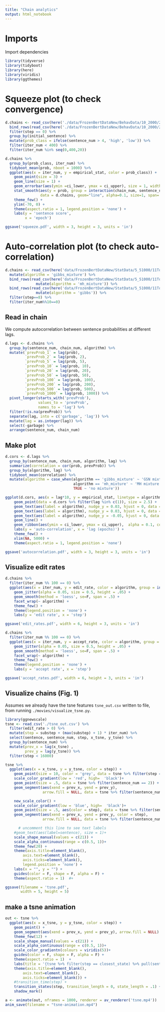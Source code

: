 ```yaml
---
title: "Chain analytics"
output: html_notebook
---
```


# Imports

Import dependencies

```r
library(tidyverse)
library(tidyboot)
library(here)
library(viridis)
library(ggthemes)
```

# Squeeze plot (to check convergence)

```r
d.chains <- read_csv(here('./data/FrozenBertDataNew/BehavData/10_2000/21TokenSents/bert_new_gibbs_random_input_1.csv')) %>%
  bind_rows(read_csv(here('./data/FrozenBertDataNew/BehavData/10_2000/21TokenSents/bert_new_gibbs_random_input_new_1.csv'))) %>%
  filter(step == 0) %>%
  group_by(initial_sentence) %>%
  mutate(prob_class = ifelse(sentence_num > 4, 'high', 'low')) %>%
  filter(iter_num < 400) %>%
  filter(iter_num %in% seq(0,400,20))

d.chains %>%
  group_by(prob_class, iter_num) %>%
  tidyboot_mean(prob, nboot = 1000) %>%
  ggplot(aes(x = iter_num, y = empirical_stat, color = prob_class)) +
    geom_point(size = 3) +
    geom_line(size = 1) +
    geom_errorbar(aes(ymin =ci_lower, ymax = ci_upper), size = 1, width = 0) +
    stat_smooth(aes(y = prob, group = interaction(chain_num, sentence_num)), 
                data = d.chains, geom="line", alpha=0.1, size=1, span=.5) +
    theme_few() +
    ylim(-70, 0) +
    theme(aspect.ratio = 1, legend.position = 'none') +
    labs(y = 'sentence score',
         x = 'epoch')

ggsave('squeeze.pdf', width = 3, height = 3, units = 'in')
```

# Auto-correlation plot (to check auto-correlation)

```r
d.chains <- read_csv(here('data/FrozenBertDataNew/StatData/5_51000/11TokenSents/bert_new_gibbs_mixture_random_0.001_mask_init_input_1.csv')) %>%
  mutate(algorithm = 'gibbs_mixture') %>%
  bind_rows(read_csv(here('data/FrozenBertDataNew/StatData/5_51000/11TokenSents/bert_new_mh_mixture_1_random_sweep_0.001_mask_init_input_1.csv')) %>% 
              mutate(algorithm = 'mh_mixture')) %>%
  bind_rows(read_csv(here('data/FrozenBertDataNew/StatData/5_51000/11TokenSents/bert_new_gibbs_random_mask_init_input_1.csv')) %>% 
              mutate(algorithm = 'gibbs')) %>%
  filter(step==8) %>%
  filter(iter_num%%10==0)
```

## Read in chain 

We compute autocorrelation between sentence probabilities at different lags.

```r
d.lags <- d.chains %>%
  group_by(sentence_num, chain_num, algorithm) %>%
  mutate(`prevProb_1` = lag(prob),
         `prevProb_2` = lag(prob, 2),
         `prevProb_5` = lag(prob, 5),
         `prevProb_10` = lag(prob, 10),
         `prevProb_20` = lag(prob, 20),
         `prevProb_50` = lag(prob, 50),
         `prevProb_100` = lag(prob, 100),
         `prevProb_200` = lag(prob, 200),
         `prevProb_500` = lag(prob, 500),
         `prevProb_1000` = lag(prob, 1000)) %>%
  pivot_longer(starts_with('prevProb'), 
               values_to = 'prevProb', 
               names_to = 'lag') %>%
  filter(!is.na(prevProb)) %>%
  separate(lag, into = c('garbage', 'lag')) %>%
  mutate(lag = as.integer(lag)) %>%
  select(-garbage) %>%
  arrange(sentence_num, chain_num)
```

## Make plot

```r
d.cors <- d.lags %>%
  group_by(sentence_num, chain_num, algorithm, lag) %>%
  summarize(correlation = cor(prob, prevProb)) %>%
  group_by(algorithm, lag) %>%
  tidyboot_mean(correlation) %>%
  mutate(algorithm = case_when(algorithm == 'gibbs_mixture' ~ 'GSN mixture', 
                               algorithm == 'mh_mixture' ~ 'MH mixture',
                               TRUE ~ 'no mixture'))
```

```r
ggplot(d.cors, aes(x = lag*10, y = empirical_stat, linetype = algorithm)) +
    geom_point(data = d.cors %>% filter(lag %in% c(1)), size = 2.5) +
    geom_text(aes(label = algorithm), nudge_y = 0.03, hjust = 0, data = d.cors %>% filter(lag %in% c(100), algorithm == 'no mixture')) +
    geom_text(aes(label = algorithm), nudge_y = 0.03, hjust = 0, data = d.cors %>% filter(lag %in% c(100), algorithm == 'MH mixture')) +
    geom_text(aes(label = algorithm), nudge_y = -0.05, hjust = 0, data = d.cors %>% filter(lag %in% c(100), algorithm == 'GSN mixture')) +
    geom_line() +
    geom_ribbon(aes(ymin = ci_lower, ymax = ci_upper),  alpha = 0.1, color = NA) +
    labs(y = 'auto-correlation', x = 'lag (epochs)') +
    theme_few() +
    xlim(NA, 5000) +
    theme(aspect.ratio = 1, legend.position = 'none')

ggsave('autocorrelation.pdf', width = 3, height = 3, units = 'in')
```

## Visualize edit rates 

```r
d.chains %>%
  filter(iter_num %% 100 == 0) %>%
  ggplot(aes(x = iter_num, y = edit_rate, color = algorithm, group = interaction(sentence_num, chain_num))) +
    geom_jitter(alpha = 0.05, size = 0.5, height = .05) +
    geom_smooth(method = 'loess', se=F, span = .5) +
    facet_wrap(~ algorithm) +
    theme_few() +
    theme(legend.position = 'none') +
    labs(y = 'edit rate', x = 'step')

ggsave('edit_rates.pdf', width = 6, height = 3, units = 'in')
```

```r
d.chains %>%
  filter(iter_num %% 100 == 0) %>%
  ggplot(aes(x = iter_num, y = accept_rate, color = algorithm, group = interaction(sentence_num, chain_num))) +
    geom_jitter(alpha = 0.05, size = 0.5, height = .05) +
    geom_smooth(method = 'loess', se=F, span = .5) +
    facet_wrap(~ algorithm) +
    theme_few() +
    theme(legend.position = 'none') +
    labs(y = 'accept rate', x = 'step')

ggsave('accept_rates.pdf', width = 6, height = 3, units = 'in')
```

## Visualize chains (Fig. 1)

Assumes we already have the tsne features `tsne_out.csv` written to file, from running `./movies/visualize_tsne.py`.

```r
library(ggnewscale)
tsne <- read_csv('./tsne_out.csv') %>%
  filter(edit_rate > 0) %>%
  mutate(step = substep + (max(substep) + 1) * iter_num) %>%
  select(sentence, sentence_num, step, x_tsne, y_tsne) %>%
  group_by(sentence_num) %>%
  mutate(prev_x = lag(x_tsne) ,
         prev_y = lag(y_tsne)) %>%
  filter(step < 16000)

tsne %>%
  ggplot(aes(x = x_tsne, y = y_tsne, color = step)) +
    geom_point(size = 10, color = 'grey', data = tsne %>% filter(step == 1)) +
    scale_color_gradient(low = 'red', high=  'black')+
    geom_point(size = .5, data = tsne %>% filter(sentence_num == 2)) +
    geom_segment(aes(xend = prev_x, yend = prev_y), 
                 arrow.fill = NULL, data = tsne %>% filter(sentence_num == 2)) +

    new_scale_color() +
    scale_color_gradient(low = 'blue', high=  'black')+
    geom_point(size = .5, aes(color = step), data = tsne %>% filter(sentence_num == 6)) +
    geom_segment(aes(xend = prev_x, yend = prev_y, color = step), 
                 arrow.fill = NULL, data = tsne %>% filter(sentence_num == 6)) +

      # uncomment this line to see text labels
    #geom_text(aes(label=sentence), size = 1)+
    scale_shape_manual(values = c(21)) +
    scale_alpha_continuous(range = c(0.5, 1))+
    theme_few(20) +
    theme(axis.title=element_blank(),
        axis.text=element_blank(),
        axis.ticks=element_blank(),
        legend.position = 'none') +
    labs(x = "", y = "") +
    guides(color = F, shape = F, alpha = F) +
    theme(aspect.ratio = 1)  #+

ggsave(filename = 'tsne.pdf',
       width = 5, height = 5)

```

## make a tsne animation

```r
out <- tsne %>%
  ggplot(aes(x = x_tsne, y = y_tsne, color = step)) +
    geom_point() +
    geom_segment(aes(xend = prev_x, yend = prev_y), arrow.fill = NULL) +
    theme_few(12) +
    scale_shape_manual(values = c(21)) +
    scale_alpha_continuous(range = c(0.5, 1))+
    scale_color_gradientn(colours = viridis(5))+
    guides(color = F, shape = F, alpha = F) +
    theme(aspect.ratio = 1)  +
    labs(title = '{tsne %>% filter(step == closest_state) %>% pull(sentence)}', x = "", y = "") +
    theme(axis.title=element_blank(),
        axis.text=element_blank(),
        axis.ticks=element_blank()) +
    #transition_time(step) +
    transition_states(step, transition_length = 0, state_length = .1) +
    shadow_mark() 

a <- animate(out, nframes = 1000, renderer = av_renderer('tsne.mp4'))
anim_save(filename = "tsne-animation.mp4")
```

